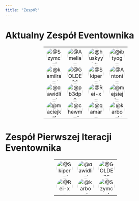 ```yaml
---
title: "Zespół"
---
```


# Aktualny Zespół Eventownika

<div style="display: flex; justify-content: center; align-items: center; text-align: center;">
  <table style="width: auto; text-align: center; margin: 0 auto;">
    <tr>
      <td>
        <a href="https://github.com/Szymczek">
          <img
            style="border-radius: 50%;"
            src="https://github.com/Szymczek.png"
            width="50"
            height="50"
            alt="@Szymczek"
          />
        </a>
      </td>
      <td>
        <a href="https://github.com/AmeliaSroczynska1">
          <img
            style="border-radius: 50%;"
            src="https://github.com/AmeliaSroczynska1.png"
            width="50"
            height="50"
            alt="@AmeliaSroczynska1"
          />
        </a>
      </td>
      <td>
        <a href="https://github.com/huskyybtw">
          <img
            style="border-radius: 50%;"
            src="https://github.com/huskyybtw.png"
            width="50"
            height="50"
            alt="@huskyybtw"
          />
        </a>
      </td>
      <td>
        <a href="https://github.com/ibtyog">
          <img
            style="border-radius: 50%;"
            src="https://github.com/ibtyog.png"
            width="50"
            height="50"
            alt="@ibtyog"
          />
        </a>
      </td>
    </tr>
    <tr>
      <td>
        <a href="https://github.com/kamilramocki">
          <img
            style="border-radius: 50%;"
            src="https://github.com/kamilramocki.png"
            width="50"
            height="50"
            alt="@kamilramocki"
          />
        </a>
      </td>
      <td>
        <a href="https://github.com/GOLDER303">
          <img
            style="border-radius: 50%;"
            src="https://github.com/GOLDER303.png"
            width="50"
            height="50"
            alt="@GOLDER303"
          />
        </a>
      </td>
      <td>
        <a href="https://github.com/Skiperpol">
          <img
            style="border-radius: 50%;"
            src="https://github.com/Skiperpol.png"
            width="50"
            height="50"
            alt="@Skiperpol"
          />
        </a>
      </td>
      <td>
        <a href="https://github.com/Antoni-Czaplicki">
          <img
            style="border-radius: 50%;"
            src="https://github.com/Antoni-Czaplicki.png"
            width="50"
            height="50"
            alt="@Antoni-Czaplicki"
          />
        </a>
      </td>
    </tr>
    <tr>
      <td>
        <a href="https://github.com/dawidlinek">
          <img
            style="border-radius: 50%;"
            src="https://github.com/dawidlinek.png"
            width="50"
            height="50"
            alt="@dawidlinek"
          />
        </a>
      </td>
      <td>
        <a href="https://github.com/pb3dpb3d">
          <img
            style="border-radius: 50%;"
            src="https://github.com/pb3dpb3d.png"
            width="50"
            height="50"
            alt="@pb3dpb3d"
          />
        </a>
      </td>
      <td>
        <a href="https://github.com/Rei-x">
          <img
            style="border-radius: 50%;"
            src="https://github.com/Rei-x.png"
            width="50"
            height="50"
            alt="@Rei-x"
          />
        </a>
      </td>
      <td>
        <a href="https://github.com/mejsiejdev">
          <img
            style="border-radius: 50%;"
            src="https://github.com/mejsiejdev.png"
            width="50"
            height="50"
            alt="@mejsiejdev"
          />
        </a>
      </td>
    </tr>
    <tr>
      <td>
        <a href="https://github.com/maciejkrol18">
          <img
            style="border-radius: 50%;"
            src="https://github.com/maciejkrol18.png"
            width="50"
            height="50"
            alt="@maciejkrol18"
          />
        </a>
      </td>
      <td>
        <a href="https://github.com/chewmanji">
          <img
            style="border-radius: 50%;"
            src="https://github.com/chewmanji.png"
            width="50"
            height="50"
            alt="@chewmanji"
          />
        </a>
      </td>
      <td>
        <a href="https://github.com/qamarq">
          <img
            style="border-radius: 50%;"
            src="https://github.com/qamarq.png"
            width="50"
            height="50"
            alt="@qamarq"
          />
        </a>
      </td>
      <td>
        <a href="https://github.com/karbowskijakub">
          <img
            style="border-radius: 50%;"
            src="https://github.com/karbowskijakub.png"
            width="50"
            height="50"
            alt="@karbowskijakub"
          />
        </a>
      </td>
    </tr>
  </table>
</div>

# Zespół Pierwszej Iteracji Eventownika

<div style="display: flex; justify-content: center; align-items: center; text-align: center;">
  <table style="width: auto; text-align: center; margin: 0 auto;">
    <tr>
      <td>
        <a href="https://github.com/Skiperpol">
          <img
            style="border-radius: 50%;"
            src="https://github.com/Skiperpol.png"
            width="50"
            height="50"
            alt="@Skiperpol"
          />
        </a>
      </td>
      <td>
        <a href="https://github.com/dawidlinek">
          <img
            style="border-radius: 50%;"
            src="https://github.com/dawidlinek.png"
            width="50"
            height="50"
            alt="@dawidlinek"
          />
        </a>
      </td>
      <td>
        <a href="https://github.com/GOLDER303">
          <img
            style="border-radius: 50%;"
            src="https://github.com/GOLDER303.png"
            width="50"
            height="50"
            alt="@GOLDER303"
          />
        </a>
      </td>
    </tr>
    <tr>
      <td>
        <a href="https://github.com/Rei-x">
          <img
            style="border-radius: 50%;"
            src="https://github.com/Rei-x.png"
            width="50"
            height="50"
            alt="@Rei-x"
          />
        </a>
      </td>
      <td>
        <a href="https://github.com/karbowskijakub">
          <img
            style="border-radius: 50%;"
            src="https://github.com/karbowskijakub.png"
            width="50"
            height="50"
            alt="@karbowskijakub"
          />
        </a>
      </td>
      <td>
        <a href="https://github.com/Szymczek">
          <img
            style="border-radius: 50%;"
            src="https://github.com/Szymczek.png"
            width="50"
            height="50"
            alt="@Szymczek"
          />
        </a>
      </td>
    </tr>
  </table>
</div>
